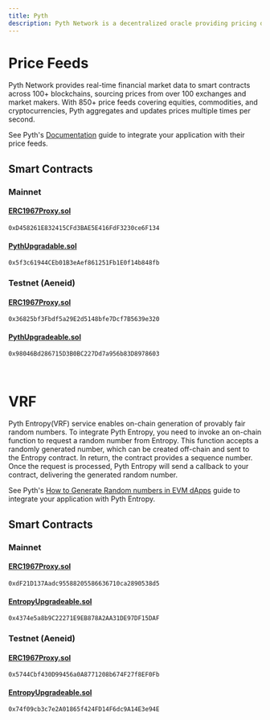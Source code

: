 ```yaml
---
title: Pyth
description: Pyth Network is a decentralized oracle providing pricing data and verifiable random functions (VRF) for smart contracts. By sourcing data directly from institutional providers, Pyth ensures secure, low-latency price updates while maintaining transparency and efficiency.
---
```


# Price Feeds

Pyth Network provides real-time financial market data to smart contracts across 100+ blockchains, sourcing prices from over 100 exchanges and market makers. With 850+ price feeds covering equities, commodities, and cryptocurrencies, Pyth aggregates and updates prices multiple times per second.

See Pyth's [Documentation](https://docs.pyth.network/price-feeds/price-feeds) guide to integrate your application with their price feeds.

## Smart Contracts

### Mainnet

#### [ERC1967Proxy.sol](https://www.storyscan.xyz/address/0xD458261E832415CFd3BAE5E416FdF3230ce6F134)

```
0xD458261E832415CFd3BAE5E416FdF3230ce6F134
```

#### [PythUpgradable.sol](https://www.storyscan.xyz/address/0x5f3c61944CEb01B3eAef861251Fb1E0f14b848fb)

```
0x5f3c61944CEb01B3eAef861251Fb1E0f14b848fb
```

### Testnet (Aeneid)

#### [ERC1967Proxy.sol](https://aeneid.storyscan.xyz/address/0x36825bf3Fbdf5a29E2d5148bfe7Dcf7B5639e320)

```
0x36825bf3Fbdf5a29E2d5148bfe7Dcf7B5639e320
```

#### [PythUpgradeable.sol](https://aeneid.storyscan.xyz/address/0x98046Bd286715D3B0BC227Dd7a956b83D8978603)

```
0x98046Bd286715D3B0BC227Dd7a956b83D8978603
```

<br />

# VRF

Pyth Entropy(VRF) service enables on-chain generation of provably fair random numbers. To integrate Pyth Entropy, you need to invoke an on-chain function to request a random number from Entropy. This function accepts a randomly generated number, which can be created off-chain and sent to the Entropy contract. In return, the contract provides a sequence number. Once the request is processed, Pyth Entropy will send a callback to your contract, delivering the generated random number.

See Pyth's [How to Generate Random numbers in EVM dApps](https://docs.pyth.network/entropy/generate-random-numbers/evm) guide to integrate your application with Pyth Entropy.

## Smart Contracts

### Mainnet

#### [ERC1967Proxy.sol](https://www.storyscan.xyz/address/0xdF21D137Aadc95588205586636710ca2890538d5)

```
0xdF21D137Aadc95588205586636710ca2890538d5
```

#### [EntropyUpgradeable.sol](<[https://www.storyscan.xyz/address/0x4374e5a8b9C22271E9EB878A2AA31DE97DF15DAF](https://www.storyscan.xyz/address/0x4374e5a8b9C22271E9EB878A2AA31DE97DF15DAF)>)

```
0x4374e5a8b9C22271E9EB878A2AA31DE97DF15DAF

```

### Testnet (Aeneid)

#### [ERC1967Proxy.sol](<[https://aeneid.storyscan.xyz/address/0x5744Cbf430D99456a0A8771208b674F27f8EF0Fb](https://aeneid.storyscan.xyz/address/0x5744Cbf430D99456a0A8771208b674F27f8EF0Fb)>)

```
0x5744Cbf430D99456a0A8771208b674F27f8EF0Fb
```

#### [EntropyUpgradeable.sol](https://aeneid.storyscan.xyz/address/0x74f09cb3c7e2A01865f424FD14F6dc9A14E3e94E)

```
0x74f09cb3c7e2A01865f424FD14F6dc9A14E3e94E
```
